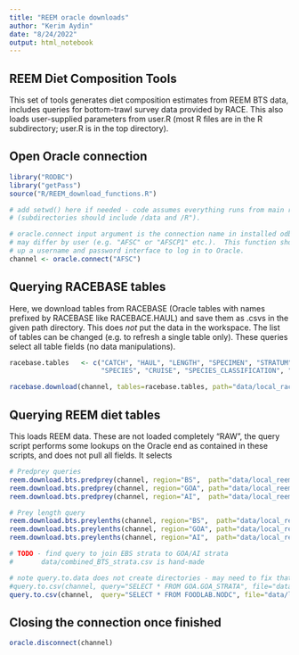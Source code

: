 ---
title: "REEM oracle downloads"
author: "Kerim Aydin"
date: "8/24/2022"
output: html_notebook
---
## REEM Diet Composition Tools
This set of tools generates diet composition estimates from REEM BTS data, 
includes queries for bottom-trawl survey data provided by RACE.  This also 
loads user-supplied parameters from user.R (most R files are in the R
subdirectory; user.R is in the top directory).

## Open Oracle connection
```{r query_open, eval=FALSE}
library("RODBC")
library("getPass")
source("R/REEM_download_functions.R")

# add setwd() here if needed - code assumes everything runs from main repo directory
# (subdirectories should include /data and /R").

# oracle.connect input argument is the connection name in installed odbc driver,
# may differ by user (e.g. "AFSC" or "AFSCP1" etc.).  This function should bring
# up a username and password interface to log in to Oracle.
channel <- oracle.connect("AFSC")  

```

## Querying RACEBASE tables
Here, we download tables from RACEBASE (Oracle tables with names prefixed by RACEBASE
like RACEBACE.HAUL) and save them as .csvs in the given path directory.  This does *not*
put the data in the workspace.  The list of tables can be changed (e.g. to refresh a
single table only).  These queries select all table fields (no data manipulations).
```{r query_RACE, eval=FALSE}

racebase.tables   <- c("CATCH", "HAUL", "LENGTH", "SPECIMEN", "STRATUM", "STATIONS",
                       "SPECIES", "CRUISE", "SPECIES_CLASSIFICATION", "SIZECOMP_TOTAL")

racebase.download(channel, tables=racebase.tables, path="data/local_racebase")

```

## Querying REEM diet tables
This loads REEM data.  These are not loaded completely "RAW", the query script
performs some lookups on the Oracle end as contained in these scripts, and
does not pull all fields.  It selects
```{r query_REEM, eval=FALSE}

# Predprey queries
reem.download.bts.predprey(channel, region="BS",  path="data/local_reem_data") 
reem.download.bts.predprey(channel, region="GOA", path="data/local_reem_data") 
reem.download.bts.predprey(channel, region="AI",  path="data/local_reem_data") 

# Prey length query
reem.download.bts.preylenths(channel, region="BS",  path="data/local_reem_data")
reem.download.bts.preylenths(channel, region="GOA", path="data/local_reem_data")
reem.download.bts.preylenths(channel, region="AI",  path="data/local_reem_data")

# TODO - find query to join EBS strata to GOA/AI strata
#       data/combined_BTS_strata.csv is hand-made

# note query.to.data does not create directories - may need to fix that
#query.to.csv(channel, query="SELECT * FROM GOA.GOA_STRATA", file="data/goa_strata.csv")
query.to.csv(channel,  query="SELECT * FROM FOODLAB.NODC", file="data/local_reem_data/nodc.csv")

```

## Closing the connection once finished
```{r query_close, eval=FALSE}

oracle.disconnect(channel)

```



